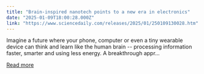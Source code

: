 ```yaml
---
title: "Brain-inspired nanotech points to a new era in electronics"
date: "2025-01-09T18:00:28.000Z"
link: "https://www.sciencedaily.com/releases/2025/01/250109130028.htm"
---
```


Imagine a future where your phone, computer or even a tiny wearable device can think and learn like the human brain -- processing information faster, smarter and using less energy. A breakthrough appr...

[Read more](https://www.sciencedaily.com/releases/2025/01/250109130028.htm)
